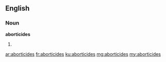 ==English==

===Noun===
'''aborticides'''

# {{plural of|aborticide}}

[[ar:aborticides]]
[[fr:aborticides]]
[[ku:aborticides]]
[[mg:aborticides]]
[[my:aborticides]]